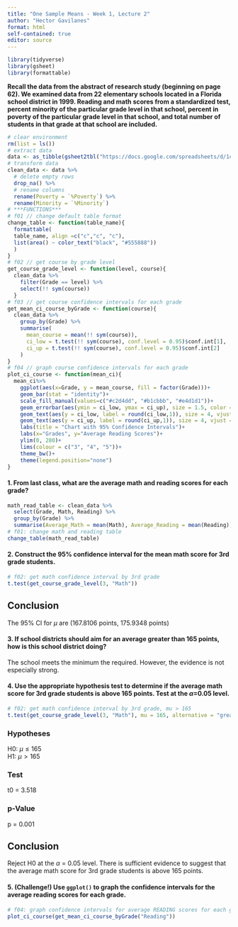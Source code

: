 ```yaml
---
title: "One Sample Means - Week 1, Lecture 2"
author: "Hector Gavilanes"
format: html
self-contained: true
editor: source
---
```


```r
library(tidyverse)
library(gsheet)
library(formattable)
```

**Recall the data from the abstract of research study (beginning on page 62). We examined data from 22 elementary schools located in a Florida school district in 1999. Reading and math scores from a standardized test, percent minority of the particular grade level in that school, percent in poverty of the particular grade level in that school, and total number of students in that grade at that school are included.**

```r
# clear environment
rm(list = ls())
# extract data
data <- as_tibble(gsheet2tbl("https://docs.google.com/spreadsheets/d/1cVGLLdILMI34xjnzHfJNHua6fJROJwCzUBFgV22OLT4/edit#gid=0"))
# transform data
clean_data <- data %>% 
  # delete empty rows
  drop_na() %>% 
  # rename columns
  rename(Poverty = `%Poverty`) %>% 
  rename(Minority = `%Minority`)
# ***FUNCTIONS***
# f01 // change default table format
change_table <- function(table_name){
  formattable(
  table_name, align =c("c","c", "c"),
  list(area() ~ color_text("black", "#555888"))
  )
}
# f02 // get course by grade level
get_course_grade_level <- function(level, course){
  clean_data %>% 
    filter(Grade == level) %>% 
    select(!! sym(course))
  }
# f03 // get course confidence intervals for each grade
get_mean_ci_course_byGrade <- function(course){
  clean_data %>% 
    group_by(Grade) %>%
    summarise(
      mean_course = mean(!! sym(course)),
      ci_low = t.test(!! sym(course), conf.level = 0.95)$conf.int[1],
      ci_up = t.test(!! sym(course), conf.level = 0.95)$conf.int[2]
    )
}
# f04 // graph course confidence intervals for each grade
plot_ci_course <- function(mean_ci){
  mean_ci%>% 
    ggplot(aes(x=Grade, y = mean_course, fill = factor(Grade)))+
    geom_bar(stat = "identity")+
    scale_fill_manual(values=c("#c2d4dd", "#b1cbbb", "#e4d1d1"))+
    geom_errorbar(aes(ymin = ci_low, ymax = ci_up), size = 1.5, color = "#034f84", width = 0.4)+
    geom_text(aes(y = ci_low, label = round(ci_low,1)), size = 4, vjust = 2, color = "black")+
    geom_text(aes(y = ci_up, label = round(ci_up,1)), size = 4, vjust = -1, color = "black")+
    labs(title = "Chart with 95% Confidence Intervals")+
    labs(x="Grades", y="Average Reading Scores")+
    ylim(0, 280)+
    lims(colour = c("3", "4", "5"))+
    theme_bw()+
    theme(legend.position="none")
} 
```

#### 1. From last class, what are the average math and reading scores for each grade?

```r
math_read_table <- clean_data %>% 
  select(Grade, Math, Reading) %>% 
  group_by(Grade) %>% 
  summarise(Average_Math = mean(Math), Average_Reading = mean(Reading))
# f01: change math and reading table
change_table(math_read_table)
```

#### 2. Construct the 95% confidence interval for the mean math score for 3rd grade students.

```r
# f02: get math confidence interval by 3rd grade
t.test(get_course_grade_level(3, "Math"))
```
## Conclusion
The 95% CI for $\mu$ are (167.8106 points, 175.9348 points)

#### 3. If school districts should aim for an average greater than 165 points, how is this school district doing?
The school meets the minimum the required. However, the evidence is not especially strong.

#### 4. Use the appropriate hypothesis test to determine if the average math score for 3rd grade students is above 165 points. Test at the $\alpha$=0.05 level.

```r
# f02: get math confidence interval by 3rd grade, mu > 165
t.test(get_course_grade_level(3, "Math"), mu = 165, alternative = "greater")
```
### Hypotheses
H0: $\mu \le 165$\
H1: $\mu >  165$\

### Test
t0 = 3.518

### p-Value
p = 0.001

## Conclusion
Reject H0 at the $\alpha$ = 0.05 level. There is sufficient evidence to suggest that the average math score for 3rd grade students is above 165 points.

#### 5. (Challenge!) Use `ggplot()` to graph the confidence intervals for the average reading scores for each grade.

```r
# f04: graph confidence intervals for average READING scores for each grade  
plot_ci_course(get_mean_ci_course_byGrade("Reading"))
```
